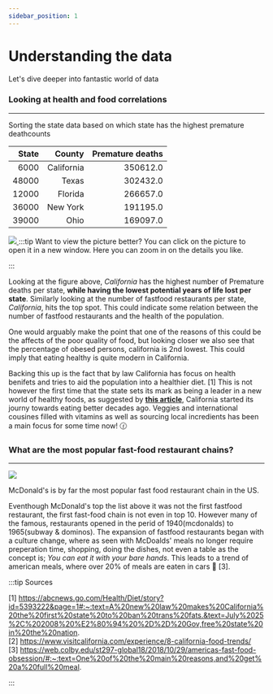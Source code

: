```yaml
---
sidebar_position: 1
---
```





# Understanding the data
Let's dive deeper into fantastic world of data

### Looking at health and food correlations
____ 

Sorting the state data based on which state has the highest premature deathcounts

| State 	| County 	| Premature deaths	|
|---:	|---:	|---:	|
| 6000 	| California 	| 350612.0 	|
| 48000 	| Texas 	| 302432.0 	|
| 12000 	| Florida 	| 266657.0 	|
| 36000 	| New York 	| 191195.0 	|
| 39000 	| Ohio 	| 169097.0 	|



[ ![](stat1.png) ](stat1.png)
:::tip Want to view the picture better?
You can click on the picture to open it in a new window. Here you can zoom in on the details you like. 

:::

Looking at the figure above, *California* has the highest number of Premature deaths per state, **while having the lowest potential years of life lost per state**.
Similarly looking at the number of fastfood restaurants per state, *California*, hits the top spot. 
This could indicate some relation between the number of fastfood restaurants and the health of the population. <br />

One would arguably make the point that one of the reasons of this could be the affects of the poor quality of food, but looking closer we also see that the percentage of obesed persons, california is 2nd lowest. 
This could imply that eating healthy is quite modern in California. 

Backing this up is the fact that by law California has focus on health benifets and tries to aid the population into a healthier diet.
[1]
This is not however the first time that the state sets its mark as being a leader in a new world of healthy foods, as suggested by **[this article](https://www.visitcalifornia.com/experience/8-california-food-trends/)**, California started its journy towards eating better decades ago. Veggies and international cousines filled with vitamins as well as sourcing local incredients has been a main focus for some time now! :clock130:
### What are the most popular fast-food restaurant chains? 
____
[ ![](stat2.png) ](stat2.png)

McDonald's is by far the most popular fast food restaurant chain in the US. 

Eventhough McDonald's top the list above it was not the first fastfood restaurant, the first fast-food chain is not even in top 10. 
However many of the famous, restaurants opened in the perid of 1940(mcdonalds) to 1965(subway & dominos). 
The expansion of fastfood restaurants began with a culture change, where as seen with McDoalds' meals no longer require preperation time, shopping, doing the dishes, not even a table as the concept is; *You can eat it with your bare hands*. This leads to a trend of american meals, where over 20% of meals are eaten in cars :blue_car: [3].

:::tip Sources

[1] https://abcnews.go.com/Health/Diet/story?id=5393222&page=1#:~:text=A%20new%20law%20makes%20California%20the%20first%20state%20to%20ban%20trans%20fats.&text=July%2025%2C%202008%20%E2%80%94%20%2D%2D%20Gov,free%20state%20in%20the%20nation. <br />
[2] https://www.visitcalifornia.com/experience/8-california-food-trends/ <br />
[3] https://web.colby.edu/st297-global18/2018/10/29/americas-fast-food-obsession/#:~:text=One%20of%20the%20main%20reasons,and%20get%20a%20full%20meal. <br />

:::


